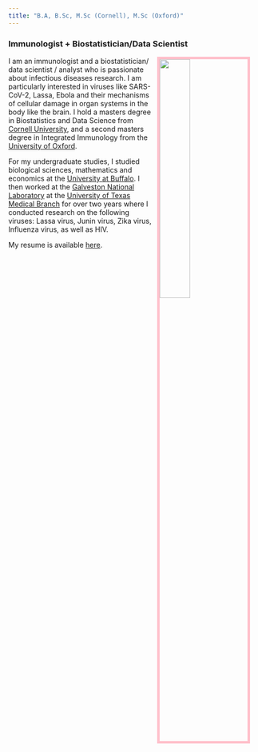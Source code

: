 ```yaml
---
title: "B.A, B.Sc, M.Sc (Cornell), M.Sc (Oxford)"
---
```


### Immunologist + Biostatistician/Data Scientist


<link rel="stylesheet" href="styles.css" type="text/css">


<img src= "IMG_0481-1.jpeg" style="width:35%; border:5px solid; color: pink; margin-right: 20px" align="right">

I am an immunologist and a biostatistician/ data scientist / analyst who is passionate about infectious diseases research. I am particularly interested in viruses like SARS-CoV-2, Lassa, Ebola and their mechanisms of cellular damage in organ systems in the body like the brain. I hold a masters degree in Biostatistics and Data Science from [Cornell University](https://gradschool.weill.cornell.edu/biostatistics-and-data-science), and a second masters degree in Integrated Immunology from the [University of Oxford](https://www.nds.ox.ac.uk). 

For my undergraduate studies, I studied biological sciences, mathematics and economics at the [University at Buffalo](http://www.buffalo.edu). I then worked at the [Galveston National Laboratory](https://www.utmb.edu/gnl) at the [University of Texas Medical Branch](https://www.utmb.edu) for over two years where I conducted research on the following viruses: Lassa virus, Junin virus, Zika virus, Influenza virus, as well as HIV.  

My resume is available [here](EzeomahChiomahCV_Dec2024_Git.pdf).